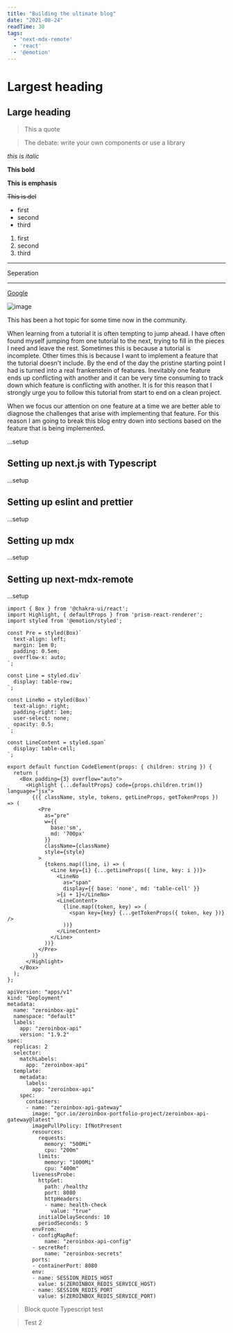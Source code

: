 ```yaml
---
title: "Building the ultimate blog"
date: "2021-08-24"
readTime: 30
tags:
  - 'next-mdx-remote'
  - 'react'
  - '@emotion'
---
```

# Largest heading
## Large heading

> This a quote

> The debate: write your own components or use a library

*this is italic*

**This bold**

__This is emphasis__

~~This is del~~

- first
- second
- third


1. first
2. second
3. third

---

Seperation

***

[Google](https://google.com)

![image](../assets/logo/logo.png)

This has been a hot topic for some time now in the community.

When learning from a tutorial it is often tempting to jump ahead. I have often
found myself jumping from one tutorial to the next, trying to fill in the pieces
I need and leave the rest.  Sometimes this is because a tutorial is incomplete.
Other times this is because I want to implement a feature that the tutorial
doesn't include. By the end of the day the pristine starting point I had is
turned into a real frankenstein of features. Inevitably one feature ends up
conflicting with another and it can be very time consuming to track down which
feature is conflicting with another. It is for this reason that I strongly urge
you to follow this tutorial from start to end on a clean project.

When we focus our attention on one feature at a time we are better able to
diagnose the challenges that arise with implementing that feature.  For this
reason I am going to break this blog entry down into sections based on the
feature that is being implemented.

...setup

## Setting up next.js with Typescript
...setup

## Setting up eslint and prettier
...setup

## Setting up mdx
...setup

## Setting up next-mdx-remote
...setup


<CommandLine command="usermod" options="-a --init" args="/test/dir/file.tsx" />

```jsx:src/components/mdx/CodeElement.tsx
import { Box } from '@chakra-ui/react';
import Highlight, { defaultProps } from 'prism-react-renderer';
import styled from '@emotion/styled';

const Pre = styled(Box)`
  text-align: left;
  margin: 1em 0;
  padding: 0.5em;
  overflow-x: auto;
`;

const Line = styled.div`
  display: table-row;
`;

const LineNo = styled(Box)`
  text-align: right;
  padding-right: 1em;
  user-select: none;
  opacity: 0.5;
`;

const LineContent = styled.span`
  display: table-cell;
`;

export default function CodeElement(props: { children: string }) {
  return (
    <Box padding={3} overflow="auto">
      <Highlight {...defaultProps} code={props.children.trim()} language="jsx">
        {({ className, style, tokens, getLineProps, getTokenProps }) => (
          <Pre
            as="pre"
            w={{
              base:'sm',
              md: '700px'
            }}
            className={className}
            style={style}
          >
            {tokens.map((line, i) => (
              <Line key={i} {...getLineProps({ line, key: i })}>
                <LineNo
                  as="span"
                  display={{ base: 'none', md: 'table-cell' }}
                >{i + 1}</LineNo>
                <LineContent>
                  {line.map((token, key) => (
                    <span key={key} {...getTokenProps({ token, key })} />
                  ))}
                </LineContent>
              </Line>
            ))}
          </Pre>
        )}
      </Highlight>
    </Box>
  );
};
```

```yaml:/test
apiVersion: "apps/v1"
kind: "Deployment"
metadata:
  name: "zeroinbox-api"
  namespace: "default"
  labels:
    app: "zeroinbox-api"
    version: "1.9.2"
spec:
  replicas: 2
  selector:
    matchLabels:
      app: "zeroinbox-api"
  template:
    metadata:
      labels:
        app: "zeroinbox-api"
    spec:
      containers:
      - name: "zeroinbox-api-gateway"
        image: "gcr.io/zeroinbox-portfolio-project/zeroinbox-api-gateway@latest"
        imagePullPolicy: IfNotPresent
        resources:
          requests:
            memory: "500Mi"
            cpu: "200m"
          limits:
            memory: "1000Mi"
            cpu: "400m"
        livenessProbe:
          httpGet:
            path: /healthz
            port: 8080
            httpHeaders:
            - name: health-check
              value: "true"
          initialDelaySeconds: 10
          periodSeconds: 5
        envFrom:
        - configMapRef:
            name: "zeroinbox-api-config"
        - secretRef:
            name: "zeroinbox-secrets"
        ports:
        - containerPort: 8080
        env:
        - name: SESSION_REDIS_HOST
          value: $(ZEROINBOX_REDIS_SERVICE_HOST)
        - name: SESSION_REDIS_PORT
          value: $(ZEROINBOX_REDIS_SERVICE_PORT)

```

> Block quote Typescript test

>Test 2